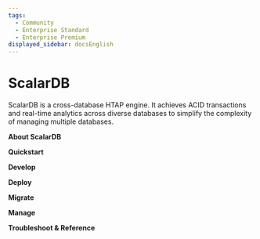 ```yaml
---
tags:
  - Community
  - Enterprise Standard
  - Enterprise Premium
displayed_sidebar: docsEnglish
---
```


# ScalarDB


ScalarDB is a cross-database HTAP engine. It achieves ACID transactions and real-time analytics across diverse databases to simplify the complexity of managing multiple databases.

**About ScalarDB**

<CardRowAbout />

**Quickstart**

<CardRowQuickstart />

**Develop**

<CardRowDevelop />

**Deploy**

<CardRowDeploy />

**Migrate**

<CardRowMigrate />

**Manage**

<CardRowManage />

**Troubleshoot & Reference**

<CardRowReference />
